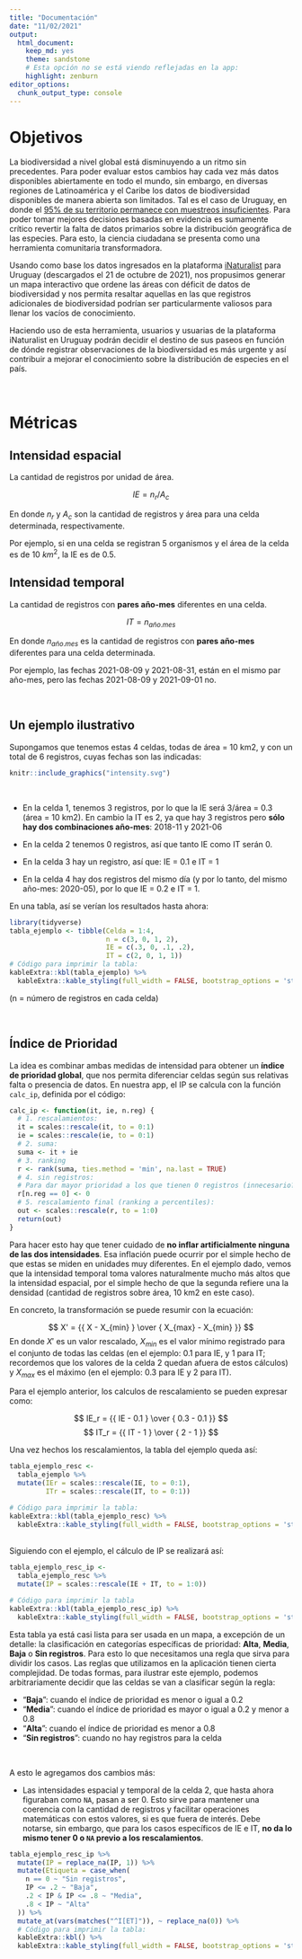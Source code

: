 ```yaml
---
title: "Documentación"
date: "11/02/2021"
output: 
  html_document: 
    keep_md: yes
    theme: sandstone
    # Esta opción no se está viendo reflejadas en la app:
    highlight: zenburn
editor_options: 
  chunk_output_type: console
---
```


# Objetivos

La biodiversidad a nivel global está disminuyendo a un ritmo sin precedentes. Para poder evaluar estos cambios hay cada vez más datos disponibles abiertamente en todo el mundo, sin embargo, en diversas regiones de Latinoamérica y el Caribe los datos de biodiversidad disponibles de manera abierta son limitados. Tal es el caso de Uruguay, en donde el [95% de su territorio permanece con muestreos insuficientes](https://doi.org/10.1038/s41598-020-79074-8). Para poder tomar mejores decisiones basadas en evidencia es sumamente crítico revertir la falta de datos primarios sobre la distribución geográfica de las especies. Para esto, la ciencia ciudadana se presenta como una herramienta comunitaria transformadora.   

Usando como base los datos ingresados en la plataforma [iNaturalist](https://www.inaturalist.org/observations?place_id=7259) para Uruguay (descargados el 21 de octubre de 2021), nos propusimos generar un mapa interactivo que ordene las áreas con déficit de datos de biodiversidad y nos permita resaltar aquellas en las que registros adicionales de biodiversidad podrían ser particularmente valiosos para llenar los vacíos de conocimiento.  

Haciendo uso de esta herramienta, usuarios y usuarias de la plataforma iNaturalist en Uruguay podrán decidir el destino de sus paseos en función de dónde registrar observaciones de la biodiversidad es más urgente y así contribuir a mejorar el conocimiento sobre la distribución de especies en el país.   

<br>

# Métricas

## Intensidad espacial

La cantidad de registros por unidad de área.

$$ IE = n_r / A_c $$

En donde $n_r$ y $A_c$ son la cantidad de registros y área para una celda determinada, respectivamente.

Por ejemplo, si en una celda se registran 5 organismos y el área de la celda es de 10 $km^2$, la IE es de 0.5.


## Intensidad temporal

La cantidad de registros con **pares año-mes** diferentes en una celda.

$$ IT = n_{año.mes} $$

En donde $n_{año.mes}$ es la cantidad de registros con **pares año-mes** diferentes para una celda determinada.

Por ejemplo, las fechas 2021-08-09 y 2021-08-31, están en el mismo par año-mes, pero las fechas 2021-08-09 y 2021-09-01 no.

<br>

## Un ejemplo ilustrativo

Supongamos que tenemos estas 4 celdas, todas de área = 10 km2, y con un total de 6 registros, cuyas fechas son las indicadas:

```r
knitr::include_graphics("intensity.svg")
```

<br>

- En la celda 1, tenemos 3 registros, por lo que la IE será 3/área = 0.3 (área = 10 km2). En cambio la IT es 2, ya que hay 3 registros pero **sólo hay dos combinaciones año-mes**: 2018-11 y 2021-06

- En la celda 2 tenemos 0 registros, así que tanto IE como IT serán 0.

- En la celda 3 hay un registro, así que: IE = 0.1 e IT = 1

- En la celda 4 hay dos registros del mismo día (y por lo tanto, del mismo año-mes: 2020-05), por lo que IE = 0.2 e IT = 1.  

En una tabla, así se verían los resultados hasta ahora:

```r
library(tidyverse)
tabla_ejemplo <- tibble(Celda = 1:4,
                        n = c(3, 0, 1, 2), 
                        IE = c(.3, 0, .1, .2),
                        IT = c(2, 0, 1, 1))
# Código para imprimir la tabla:
kableExtra::kbl(tabla_ejemplo) %>%
  kableExtra::kable_styling(full_width = FALSE, bootstrap_options = 'striped')
```

(n = número de registros en cada celda)

<br>

## Índice de Prioridad

La idea es combinar ambas medidas de intensidad para obtener un **índice de prioridad global**, que nos permita diferenciar celdas según sus relativas falta o presencia de datos.
En nuestra app, el IP se calcula con la función `calc_ip`, definida por el código:

```r
calc_ip <- function(it, ie, n.reg) {
  # 1. rescalamientos:
  it = scales::rescale(it, to = 0:1)
  ie = scales::rescale(ie, to = 0:1)
  # 2. suma:
  suma <- it + ie
  # 3. ranking
  r <- rank(suma, ties.method = 'min', na.last = TRUE)
  # 4. sin registros:
  # Para dar mayor prioridad a los que tienen 0 registros (innecesario?)
  r[n.reg == 0] <- 0
  # 5. rescalamiento final (ranking a percentiles):
  out <- scales::rescale(r, to = 1:0)
  return(out)
}
```

Para hacer esto hay que tener cuidado de **no inflar artificialmente ninguna de las dos intensidades**. Esa inflación puede ocurrir por el simple hecho de que estas se miden en unidades muy diferentes. En el ejemplo dado, vemos que la intensidad temporal toma valores naturalmente mucho más altos que la intensidad espacial, por el simple hecho de que la segunda refiere una la densidad (cantidad de registros sobre área, 10 km2 en este caso).

En concreto, la transformación se puede resumir con la ecuación:

$$ X' = {{ X - X_{min} } \over { X_{max} - X_{min} }} $$
En donde $X'$ es un valor rescalado, $X_{min}$ es el valor mínimo registrado para el conjunto de todas las celdas (en el ejemplo: 0.1 para IE, y 1 para IT; recordemos que los valores de la celda 2 quedan afuera de estos cálculos) y $X_{max}$ es el máximo (en el ejemplo: 0.3 para IE y 2 para IT).

Para el ejemplo anterior, los calculos de rescalamiento se pueden expresar como:

$$ IE_r = {{ IE - 0.1 } \over { 0.3 - 0.1 }} $$
$$ IT_r = {{ IT - 1 } \over { 2 - 1 }} $$

Una vez hechos los rescalamientos, la tabla del ejemplo queda así:

```r
tabla_ejemplo_resc <- 
  tabla_ejemplo %>% 
  mutate(IEr = scales::rescale(IE, to = 0:1),
         ITr = scales::rescale(IT, to = 0:1))

# Código para imprimir la tabla:
kableExtra::kbl(tabla_ejemplo_resc) %>%
  kableExtra::kable_styling(full_width = FALSE, bootstrap_options = 'striped')

```

<br>
Siguiendo con el ejemplo, el cálculo de IP se realizará así:

```r
tabla_ejemplo_resc_ip <- 
  tabla_ejemplo_resc %>% 
  mutate(IP = scales::rescale(IE + IT, to = 1:0))

# Código para imprimir la tabla
kableExtra::kbl(tabla_ejemplo_resc_ip) %>%
  kableExtra::kable_styling(full_width = FALSE, bootstrap_options = 'striped')
```

Esta tabla ya está casi lista para ser usada en un mapa, a excepción de un detalle: la clasificación en categorías específicas de prioridad: **Alta**, **Media**, **Baja** o **Sin registros**. Para esto lo que necesitamos una regla que sirva para dividir los casos. Las reglas que utilizamos en la aplicación tienen cierta complejidad. De todas formas, para ilustrar este ejemplo, podemos arbitrariamente decidir que las celdas se van a clasificar según la regla:

- "**Baja**": cuando el índice de prioridad es menor o igual a 0.2
- "**Media**": cuando el índice de prioridad es mayor o igual a 0.2 y menor a 0.8
- "**Alta**": cuando el índice de prioridad es menor a 0.8
- "**Sin registros**": cuando no hay registros para la celda

<br>

A esto le agregamos dos cambios más:

- Las intensidades espacial y temporal de la celda 2, que hasta ahora figuraban como `NA`, pasan a ser 0. Esto sirve para mantener una coerencia con la cantidad de registros y facilitar operaciones matemáticas con estos valores, si es que fuera de interés. Debe notarse, sin embargo, que para los casos específicos de IE e IT, **no da lo mismo tener 0 o `NA` previo a los rescalamientos**.

```r
tabla_ejemplo_resc_ip %>%
  mutate(IP = replace_na(IP, 1)) %>%
  mutate(Etiqueta = case_when(
    n == 0 ~ "Sin registros",
    IP <= .2 ~ "Baja",
    .2 < IP & IP <= .8 ~ "Media",
    .8 < IP ~ "Alta"
  )) %>% 
  mutate_at(vars(matches("^I[ET]")), ~ replace_na(0)) %>% 
  # Código para imprimir la tabla:
  kableExtra::kbl() %>%
  kableExtra::kable_styling(full_width = FALSE, bootstrap_options = 'striped')
```

